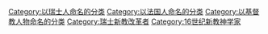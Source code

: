 {{Commonscat|John Calvin}}

[[Category:以瑞士人命名的分类|Category:以瑞士人命名的分类]]
[[Category:以法国人命名的分类|Category:以法国人命名的分类]]
[[Category:以基督教人物命名的分类|Category:以基督教人物命名的分类]]
[[Category:瑞士新教改革者|Category:瑞士新教改革者]]
[[Category:16世纪新教神学家|Category:16世纪新教神学家]]